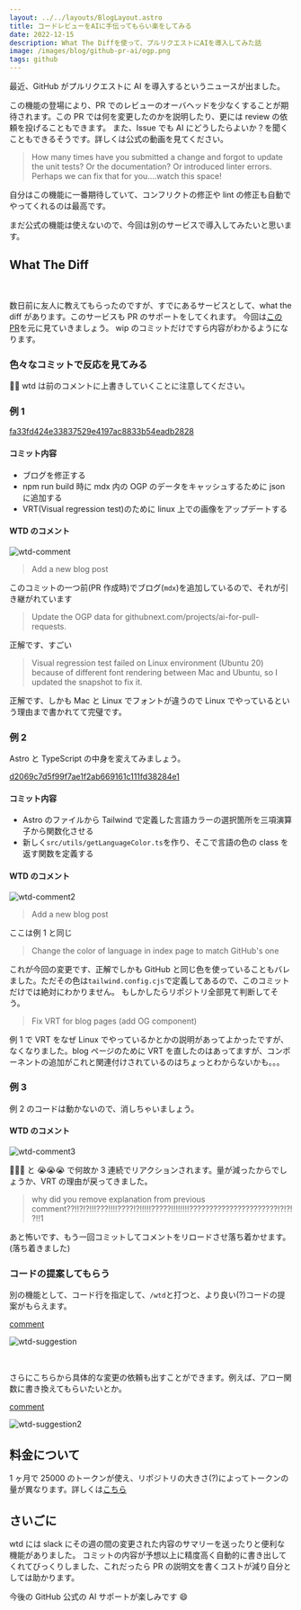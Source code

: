 ```yaml
---
layout: ../../layouts/BlogLayout.astro
title: コードレビューをAIに手伝ってもらい楽をしてみる
date: 2022-12-15
description: What The Diffを使って、プルリクエストにAIを導入してみた話
image: /images/blog/github-pr-ai/ogp.png
tags: github
---
```



最近、GitHub がプルリクエストに AI を導入するというニュースが出ました。

<OG url="https://githubnext.com/projects/ai-for-pull-requests/" />

この機能の登場により、PR でのレビューのオーバヘッドを少なくすることが期待されます。この PR では何を変更したのかを説明したり、更には review の依頼を投げることもできます。
また、Issue でも AI にどうしたらよいか？を聞くこともできるそうです。詳しくは公式の動画を見てください。

> How many times have you submitted a change and forgot to update the unit tests? Or the documentation? Or introduced linter errors. Perhaps we can fix that for you….watch this space!

自分はこの機能に一番期待していて、コンフリクトの修正や lint の修正も自動でやってくれるのは最高です。

まだ公式の機能は使えないので、今回は別のサービスで導入してみたいと思います。

## What The Diff

<br />

<OG url="https://whatthediff.ai/" />

数日前に友人に教えてもらったのですが、すでにあるサービスとして、what the diff があります。このサービスも PR のサポートをしてくれます。 今回は[この PR](https://github.com/hiroppy/site/pull/515)を元に見ていきましょう。
wip のコミットだけですら内容がわかるようになります。

### 色々なコミットで反応を見てみる

👷‍♀️ wtd は前のコメントに上書きしていくことに注意してください。

### 例 1

[fa33fd424e33837529e4197ac8833b54eadb2828](https://github.com/hiroppy/site/pull/515/commits/fa33fd424e33837529e4197ac8833b54eadb2828)

#### コミット内容

- ブログを修正する
- npm run build 時に mdx 内の OGP のデータをキャッシュするために json に追加する
- VRT(Visual regression test)のために linux 上での画像をアップデートする

#### WTD のコメント

![wtd-comment](/images/blog/github-pr-ai/wtd-comment.png)

> Add a new blog post

このコミットの一つ前(PR 作成時)でブログ(`mdx`)を追加しているので、それが引き継がれています

> Update the OGP data for githubnext.com/projects/ai-for-pull-requests.

正解です、すごい

> Visual regression test failed on Linux environment (Ubuntu 20) because of different font rendering between Mac and Ubuntu, so I updated the snapshot to fix it.

正解です、しかも Mac と Linux でフォントが違うので Linux でやっているという理由まで書かれてて完璧です。

### 例 2

Astro と TypeScript の中身を変えてみましょう。

[d2069c7d5f99f7ae1f2ab669161c111fd38284e1](https://github.com/hiroppy/site/pull/515/commits/d2069c7d5f99f7ae1f2ab669161c111fd38284e1)

#### コミット内容

- Astro のファイルから Tailwind で定義した言語カラーの選択箇所を三項演算子から関数化させる
- 新しく`src/utils/getLanguageColor.ts`を作り、そこで言語の色の class を返す関数を定義する

#### WTD のコメント

![wtd-comment2](/images/blog/github-pr-ai/wtd-comment2.png)

> Add a new blog post

ここは例 1 と同じ

> Change the color of language in index page to match GitHub's one

これが今回の変更です、正解でしかも GitHub と同じ色を使っていることもバレました。ただその色は`tailwind.config.cjs`で定義してあるので、このコミットだけでは絶対にわかりません。
もしかしたらリポジトリ全部見て判断してそう。

> Fix VRT for blog pages (add OG component)

例 1 で VRT をなぜ Linux でやっているかとかの説明があってよかったですが、なくなりました。blog ページのために VRT を直したのはあってますが、コンポーネントの追加がこれと関連付けされているのはちょっとわからないかも。。。

### 例 3

例 2 のコードは動かないので、消しちゃいましょう。

#### WTD のコメント

![wtd-comment3](/images/blog/github-pr-ai/wtd-comment3.png)

🤔🤔🤔 と 😭😭😭 で何故か 3 連続でリアクションされます。量が減ったからでしょうか、VRT の理由が戻ってきました。

> why did you remove explanation from previous comment??!!?!?!!!???!!!!????!?!!!!!?????!!!!!!!!??????????????????????!?!?!?!!1

あと怖いです、もう一回コミットしてコメントをリロードさせ落ち着かせます。(落ち着きました)

### コードの提案してもらう

別の機能として、コード行を指定して、`/wtd`と打つと、より良い(?)コードの提案がもらえます。

[comment](https://github.com/hiroppy/site/pull/515/files#r1049536996)

![wtd-suggestion](/images/blog/github-pr-ai/wtd-suggestion.png)

<br />

さらにこちらから具体的な変更の依頼も出すことができます。例えば、アロー関数に書き換えてもらいたいとか。

[comment](https://github.com/hiroppy/site/pull/515/files#r1049538666)

![wtd-suggestion2](/images/blog/github-pr-ai/wtd-suggestion2.png)

## 料金について

1 ヶ月で 25000 のトークンが使え、リポジトリの大きさ(?)によってトークンの量が異なります。詳しくは[こちら](https://whatthediff.ai/pricing)

## さいごに

wtd には slack にその週の間の変更された内容のサマリーを送ったりと便利な機能がありました。
コミットの内容が予想以上に精度高く自動的に書き出してくれてびっくりしました、これだったら PR の説明文を書くコストが減り自分としては助かります。

今後の GitHub 公式の AI サポートが楽しみです 😄
